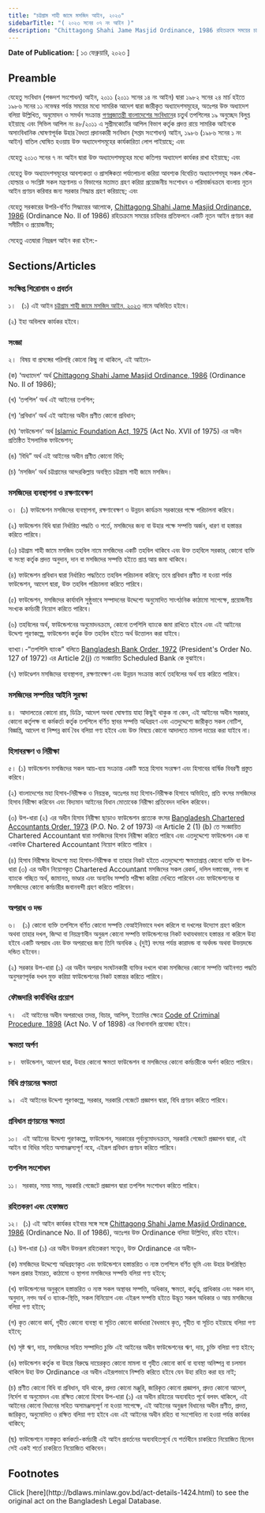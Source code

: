 ```yaml
---
title: "চট্টগ্রাম শাহী জামে মসজিদ আইন, ২০২৩"
sidebarTitle: "( ২০২৩ সনের ০৭ নং আইন )"
description: "Chittagong Shahi Jame Masjid Ordinance, 1986 রহিতক্রমে সময়ের চাহিদার প্রতিফলনে নূতন আইন প্রণয়নকল্পে প্রণীত আইন"
---
```


**Date of Publication:** [ ১৩ ফেব্রুয়ারি, ২০২৩ ]

## Preamble

যেহেতু সংবিধান (পঞ্চদশ সংশোধন) আইন, ২০১১ (২০১১ সনের ১৪ নং আইন) দ্বারা ১৯৮২ সনের ২৪ মার্চ হইতে ১৯৮৬ সনের ১১ নভেম্বর পর্যন্ত সময়ের মধ্যে সামরিক আদেশ দ্বারা জারীকৃত অধ্যাদেশসমূহের, অতঃপর উক্ত অধ্যাদেশ বলিয়া উল্লিখিত, অনুমোদন ও সমর্থন সংক্রান্ত [গণপ্রজাতন্ত্রী বাংলাদেশের সংবিধান](/act-957.html "গণপ্রজাতন্ত্রী বাংলাদেশের সংবিধান")ের চতুর্থ তপশিলের ১৯ অনুচ্ছেদ বিলুপ্ত হইয়াছে এবং সিভিল আপিল নং ৪৮/২০১১ এ সুপ্রীমকোর্টের আপিল বিভাগ কর্তৃক প্রদত্ত রায়ে সামরিক আইনকে অসাংবিধানিক ঘোষণাপূর্বক উহার বৈধতা প্রদানকারী সংবিধান (সপ্তম সংশোধন) আইন, ১৯৮৬ (১৯৮৬ সনের ১ নং আইন) বাতিল ঘোষিত হওয়ায় উক্ত অধ্যাদেশসমূহের কার্যকারিতা লোপ পাইয়াছে; এবং

যেহেতু ২০১৩ সনের ৭ নং আইন দ্বারা উক্ত অধ্যাদেশসমূহের মধ্যে কতিপয় অধ্যাদেশ কার্যকর রাখা হইয়াছে; এবং

যেহেতু উক্ত অধ্যাদেশসমূহের আবশ্যকতা ও প্রাসঙ্গিকতা পর্যালোচনা করিয়া আবশ্যক বিবেচিত অধ্যাদেশসমূহ সকল স্টেক-হোল্ডার ও সংশ্লিষ্ট সকল মন্ত্রণালয় ও বিভাগের মতামত গ্রহণ করিয়া প্রয়োজনীয় সংশোধন ও পরিমার্জনক্রমে বাংলায় নূতন আইন প্রণয়ন করিবার জন্য সরকার সিদ্ধান্ত গ্রহণ করিয়াছে; এবং

যেহেতু সরকারের উপরি-বর্ণিত সিদ্ধান্তের আলোকে, [Chittagong Shahi Jame Masjid Ordinance, 1986](/act-694.html "Chittagong Shahi Jame Masjid Ordinance, 1986") (Ordinance No. II of 1986) রহিতক্রমে সময়ের চাহিদার প্রতিফলনে একটি নূতন আইন প্রণয়ন করা সমীচীন ও প্রয়োজনীয়;

সেহেতু এতদ্বারা নিম্নরূপ আইন করা হইল:-

## Sections/Articles

### সংক্ষিপ্ত শিরোনাম ও প্রবর্তন

১।   (১) এই আইন [চট্টগ্রাম শাহী জামে মসজিদ আইন, ২০২৩](/act-1424.html "চট্টগ্রাম শাহী জামে মসজিদ আইন, ২০২৩") নামে অভিহিত হইবে।

(২) ইহা অবিলম্বে কার্যকর হইবে।

### সংজ্ঞা

২।  বিষয় বা প্রসঙ্গের পরিপন্থি কোনো কিছু না থাকিলে, এই আইনে-

(ক) ‘অধ্যাদেশ' অর্থ [Chittagong Shahi Jame Masjid Ordinance, 1986](/act-694.html "Chittagong Shahi Jame Masjid Ordinance, 1986") (Ordinance No. II of 1986);

(খ) ‘তপশিল’ অর্থ এই আইনের তপশিল;

(গ) ‘প্রবিধান’ অর্থ এই আইনের অধীন প্রণীত কোনো প্রবিধান;

(ঘ) ‘ফাউন্ডেশন’ অর্থ [Islamic Foundation Act, 1975](/act-492.html "Islamic Foundation Act, 1975") (Act No. XVII of 1975) এর অধীন প্রতিষ্ঠিত ইসলামিক ফাউন্ডেশন;

(ঙ) ‘বিধি” অর্থ এই আইনের অধীন প্রণীত কোনো বিধি;

(চ) ‘মসজিদ’ অর্থ চট্টগ্রামের আন্দরকিল্লায় অবস্থিত চট্টগ্রাম শাহী জামে মসজিদ।

### মসজিদের ব্যবস্থাপনা ও রক্ষণাবেক্ষণ

৩।  (১) ফাউন্ডেশন মসজিদের ব্যবস্থাপনা, রক্ষণাবেক্ষণ ও উন্নয়ন কার্যক্রম সরকারের পক্ষে পরিচালনা করিবে।

(২) ফাউন্ডেশন বিধি দ্বারা নির্ধারিত পদ্ধতি ও শর্তে, মসজিদের জন্য বা উহার পক্ষে সম্পত্তি অর্জন, ধারণ বা হস্তান্তর করিতে পারিবে।

(৩) চট্টগ্রাম শাহী জামে মসজিদ তহবিল নামে মসজিদের একটি তহবিল থাকিবে এবং উক্ত তহবিলে সরকার, কোনো ব্যক্তি বা সংস্থা কর্তৃক প্রদত্ত অনুদান, দান বা মসজিদের সম্পত্তি হইতে প্রাপ্ত আয় জমা থাকিবে।

(৪) ফাউন্ডেশন প্রবিধান দ্বারা নির্ধারিত পদ্ধতিতে তহবিল পরিচালনা করিবে; তবে প্রবিধান প্রণীত না হওয়া পর্যন্ত ফাউন্ডেশন, আদেশ দ্বারা, উক্ত তহবিল পরিচালনা করিতে পারিবে।

(৫) ফাউন্ডেশন, মসজিদের কার্যাবলি সুষ্ঠুভাবে সম্পাদনের উদ্দেশ্যে অনুমোদিত সাংগঠনিক কাঠামো সাপেক্ষে, প্রয়োজনীয় সংখ্যক কর্মচারী নিয়োগ করিতে পারিবে।

(৬) তহবিলের অর্থ, ফাউন্ডেশনের অনুমোদনক্রমে, কোনো তপশিলি ব্যাংকে জমা রাখিতে হইবে এবং এই আইনের উদ্দেশ্য পূরণকল্পে, ফাউন্ডেশন কর্তৃক উক্ত তহবিল হইতে অর্থ উত্তোলন করা যাইবে।

ব্যাখ্যা।-“তপশিলি ব্যাংক” বলিতে [Bangladesh Bank Order, 1972](/act-415.html "Bangladesh Bank Order, 1972 ") (President's Order No. 127 of 1972) এর Article 2(j) তে সংজ্ঞায়িত Scheduled Bank কে বুঝাইবে।

(৭) ফাউণ্ডেশন মসজিদের ব্যবস্থাপনা, রক্ষণাবেক্ষণ এবং উন্নয়ন সংক্রান্ত কার্যে তহবিলের অর্থ ব্যয় করিতে পারিবে।

### মসজিদের সম্পত্তির আইনি সুরক্ষা

৪।  আদালতের কোনো রায়, ডিক্রি, আদেশ অথবা ঘোষণায় যাহা কিছুই থাকুক না কেন, এই আইনের অধীন সরকার, কোনো কর্তৃপক্ষ বা কর্মকর্তা কর্তৃক তপশিলে বর্ণিত স্থাবর সম্পত্তি অধিগ্রহণ এবং এতদুদ্দেশ্যে জারীকৃত সকল নোটিশ, বিজ্ঞপ্তি, আদেশ বা নিষ্পন্ন কার্য বৈধ বলিয়া গণ্য হইবে এবং উক্ত বিষয়ে কোনো আদালতে মামলা দায়ের করা যাইবে না।

### হিসাবরক্ষণ ও নিরীক্ষা

৫। (১) ফাউন্ডেশন মসজিদের সকল আয়-ব্যয় সংক্রান্ত একটি স্বতন্ত্র হিসাব সংরক্ষণ এবং হিসাবের বার্ষিক বিবরণী প্রস্তুত করিবে।

(২) বাংলাদেশের মহা হিসাব-নিরীক্ষক ও নিয়ন্ত্রক, অতঃপর মহা হিসাব-নিরীক্ষক হিসাবে অভিহিত, প্রতি বৎসর মসজিদের হিসাব নিরীক্ষা করিবেন এবং বিদ্যমান আইনের বিধান মোতাবেক নিরীক্ষা প্রতিবেদন দাখিল করিবেন।

(৩) উপ-ধারা (২) এর অধীন হিসাব নিরীক্ষা ছাড়াও ফাউন্ডেশন প্রত্যেক বৎসর [Bangladesh Chartered Accountants Order, 1973](/act-442.html "Bangladesh Chartered Accountants Order, 1973 ") (P.O. No. 2 of 1973) এর Article 2 (1) (b) তে সংজ্ঞায়িত Chartered Accountant দ্বারা মসজিদের হিসাব নিরীক্ষা করিতে পারিবে এবং এতদুদ্দেশ্যে ফাউন্ডেশন এক বা একাধিক Chartered Accountant নিয়োগ করিতে পারিবে ।

(৪) হিসাব নিরীক্ষার উদ্দেশ্যে মহা হিসাব-নিরীক্ষক বা তাহার নিকট হইতে এতদুদ্দেশ্যে ক্ষমতাপ্রাপ্ত কোনো ব্যক্তি বা উপ-ধারা (৩) এর অধীন নিয়োগকৃত Chartered Accountant মসজিদের সকল রেকর্ড, দলিল দস্তাবেজ, নগদ বা ব্যাংকে গচ্ছিত অর্থ, জামানত, ভাণ্ডার এবং অন্যবিধ সম্পত্তি পরীক্ষা করিয়া দেখিতে পারিবেন এবং ফাউন্ডেশনের বা মসজিদের কোনো কর্মচারীর জবানবন্দী গ্রহণ করিতে পারিবেন।

### অপরাধ ও দন্ড

৬।   (১) কোনো ব্যক্তি তপশিলে বর্ণিত কোনো সম্পত্তি বেআইনিভাবে দখল করিলে বা দখলের উদ্যোগ গ্রহণ করিলে অথবা তাহার দখল, জিম্মা বা নিয়ন্ত্রণাধীন অনুরূপ কোনো সম্পত্তি ফাউন্ডেশনের নিকট যথাযথভাবে হস্তান্তর না করিলে উহা হইবে একটি অপরাধ এবং উক্ত অপরাধের জন্য তিনি অনধিক ২ (দুই) বৎসর পর্যন্ত কারাদন্ড বা অর্থদন্ড অথবা উভয়দন্ডে দন্ডিত হইবেন।

(২) সরকার উপ-ধারা (১) এর অধীন অপরাধ সংঘটনকারী ব্যক্তির দখলে থাকা মসজিদের কোনো সম্পত্তি আইনগত পদ্ধতি অনুসরণপূর্বক দখল মুক্ত করিয়া ফাউন্ডেশনের নিকট হস্তান্তর করিতে পারিবে।

### ফৌজদারি কার্যবিধির প্রয়োগ

৭।   এই আইনের অধীন অপরাধের তদন্ত, বিচার, আপিল, ইত্যাদির ক্ষেত্রে [Code of Criminal Procedure, 1898](/act-75.html "Code of Criminal Procedure, 1898") (Act No. V of 1898) এর বিধানাবলি প্রযোজ্য হইবে।

### ক্ষমতা অর্পণ

৮।  ফাউন্ডেশন, আদেশ দ্বারা, উহার কোনো ক্ষমতা ফাউন্ডেশন বা মসজিদের কোনো কর্মচারীকে অর্পণ করিতে পারিবে।

### বিধি প্রণয়নের ক্ষমতা

৯।  এই আইনের উদ্দেশ্য পূরণকল্পে, সরকার, সরকারি গেজেটে প্রজ্ঞাপন দ্বারা, বিধি প্রণয়ন করিতে পারিবে।

### প্রবিধান প্রণয়নের ক্ষমতা

১০।  এই আইনের উদ্দেশ্য পূরণকল্পে, ফাউন্ডেশন, সরকারের পূর্বানুমোদনক্রমে, সরকারি গেজেটে প্রজ্ঞাপন দ্বারা, এই আইন বা বিধির সহিত অসামঞ্জস্যপূৰ্ণ নহে, এইরূপ প্রবিধান প্রণয়ন করিতে পারিবে।

### তপশিল সংশোধন

১১।  সরকার, সময় সময়, সরকারি গেজেটে প্রজ্ঞাপন দ্বারা তপশিল সংশোধন করিতে পারিবে।

### রহিতকরণ এবং হেফাজত

১২।  (১) এই আইন কার্যকর হইবার সঙ্গে সঙ্গে [Chittagong Shahi Jame Masjid Ordinance, 1986](/act-694.html "Chittagong Shahi Jame Masjid Ordinance, 1986") (Ordinance No. II of 1986), অতঃপর উক্ত Ordinance বলিয়া উল্লিখিত, রহিত হইবে।

(২) উপ-ধারা (১) এর অধীন উক্তরূপ রহিতকরণ সত্ত্বেও, উক্ত Ordinance এর অধীন-

(ক) মসজিদের উদ্দেশ্যে অধিগ্রহণকৃত এবং ফাউন্ডেশনে হস্তান্তরিত ও ন্যস্ত তপশিলে বর্ণিত ভূমি এবং উহার উপরিস্থিত সকল প্রকার ইমারত, কাঠামো ও স্থাপনা মসজিদের সম্পত্তি বলিয়া গণ্য হইবে;

(খ) ফাউন্ডেশনের অনুকূলে হস্তান্তরিত ও ন্যস্ত সকল অস্থাবর সম্পত্তি, অধিকার, ক্ষমতা, কর্তৃত্ব, প্রাধিকার এবং সকল দান, অনুদান, নগদ অর্থ ও ব্যাংক-স্থিতি, সকল বিনিয়োগ এবং এইরূপ সম্পত্তি হইতে উদ্ভূত সকল অধিকার ও আয় মসজিদের বলিয়া গণ্য হইবে;

(গ) কৃত কোনো কার্য, গৃহীত কোনো ব্যবস্থা বা সূচিত কোনো কার্যধারা বৈধভাবে কৃত, গৃহীত বা সূচিত হইয়াছে বলিয়া গণ্য হইবে;

(ঘ) সৃষ্ট ঋণ, দায়, মসজিদের সহিত সম্পাদিত চুক্তি এই আইনের অধীন ফাউন্ডেশনের ঋণ, দায়, চুক্তি বলিয়া গণ্য হইবে;

(ঙ) ফাউন্ডেশন কর্তৃক বা উহার বিরুদ্ধে দায়েরকৃত কোনো মামলা বা গৃহীত কোনো কার্য বা ব্যবস্থা অনিষ্পন্ন বা চলমান থাকিলে উহা উক্ত Ordinance এর অধীন এইরূপভাবে নিষ্পত্তি করিতে হইবে যেন উহা রহিত করা হয় নাই;

(চ) প্রণীত কোনো বিধি বা প্রবিধান, যদি থাকে, প্রদত্ত কোনো মঞ্জুরি, জারিকৃত কোনো প্রজ্ঞাপন, প্রদত্ত কোনো আদেশ, নির্দেশ বা অনুমোদন এবং রক্ষিত কোনো হিসাব উপ-ধারা (১) এর অধীন রহিতের অব্যবহিত পূর্বে বলবৎ থাকিলে, এই আইনের কোনো বিধানের সহিত অসামঞ্জস্যপূর্ণ না হওয়া সাপেক্ষে, এই আইনের অনুরূপ বিধানের অধীন প্রণীত, প্রদত্ত, জারিকৃত, অনুমোদিত ও রক্ষিত বলিয়া গণ্য হইবে এবং এই আইনের অধীন রহিত বা সংশোধিত না হওয়া পর্যন্ত কার্যকর থাকিবে;

(ছ) ফাউন্ডেশনে ন্যস্তকৃত কর্মকর্তা-কর্মচারী এই আইন প্রবর্তনের অব্যবহিতপূর্বে যে শর্তাধীনে চাকরিতে নিয়োজিত ছিলেন সেই একই শর্তে চাকরিতে নিয়োজিত থাকিবেন।

## Footnotes

<Note>
  Click [here](http://bdlaws.minlaw.gov.bd/act-details-1424.html) to see the original act on the Bangladesh Legal Database.
</Note>
